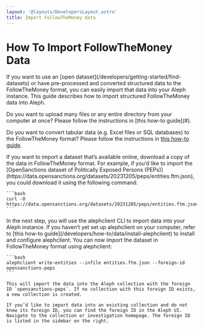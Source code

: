 ```yaml
---
layout: '@layouts/DevelopersLayout.astro'
title: Import FollowTheMoney data
---
```


# How To Import FollowTheMoney Data

<p class="lead">If you want to use an [open dataset](/developers/getting-started/find-datasets) or have pre-processed and converted structured data to the FollowTheMoney format, you can easily import that data into your Aleph instance. This guide describes how to import structured FollowTheMoney data into Aleph.</p>

<Callout>
  Do you want to upload many files or any entire directory from your computer at once? Please follow the instructions in [this how-to guide](#).

  Do you want to convert tabular data (e.g. Excel files or SQL databases) to the FollowTheMoney format? Please follow the instructions in [this how-to guide](#).
</Callout>

<Steps>
  <Step>
    If you want to import a dataset that’s available online, download a copy of the data in FollowTheMoney format. For example, if you’d like to import the [OpenSanctions dataset of Politically Exposed Persons (PEPs)](https://data.opensanctions.org/datasets/20231205/peps/entities.ftm.json), you could download it using the following command:

    ```bash
    curl -O https://data.opensanctions.org/datasets/20231205/peps/entities.ftm.json
    ```
  </Step>

  <Step>
    In the next step, you will use the alephclient CLI to import data into your Aleph instance. If you haven’t yet set up alephclient on your computer, refer to [this how-to guide](/developers/how-to/data/install-alephclient) to install and configure alephclient.
  </Step>

  <Step>
    You can now import the dataset in FollowTheMoney format using alephclient:

    ```bash
    alephclient write-entities --infile entities.ftm.json --foreign-id opensanctions-peps
    ```

    This will import the data into the Aleph collection with the foreign ID `opensanctions-peps`. If no collection with this foreign ID exists, a new collection is created.

    If you’d like to import data into an existing collection and do not know its foreign ID, you can find the foreign ID in the Aleph UI. Navigate to the collection or investigation homepage. The foreign ID is listed in the sidebar on the right.
  </Step>
</Steps>

